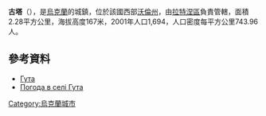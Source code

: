 {{coord|51|37|44|N|24|7|35|E|scale:30000|display=title}}

'''古塔'''（{{lang-uk|Гута}}），是[[烏克蘭|烏克蘭]]的城鎮，位於該國西部[[沃倫州|沃倫州]]，由[[拉特涅區|拉特涅區]]負責管轄，面積2.28平方公里，海拔高度167米，2001年人口1,694，人口密度每平方公里743.96人。

==參考資料==
* [http://w1.c1.rada.gov.ua/pls/z7502/A005?rdat1=27.10.2011&rf7571=4439 Гута]{{dead link|date=2017年12月 |bot=InternetArchiveBot |fix-attempted=yes }}
* [http://weather.in.ua/ua/volynskaja/6244 Погода в селі Гута] {{Wayback|url=http://weather.in.ua/ua/volynskaja/6244 |date=20111219103353 }}

{{Ukraine-geo-stub}}
[[Category:烏克蘭城市|Category:烏克蘭城市]]
